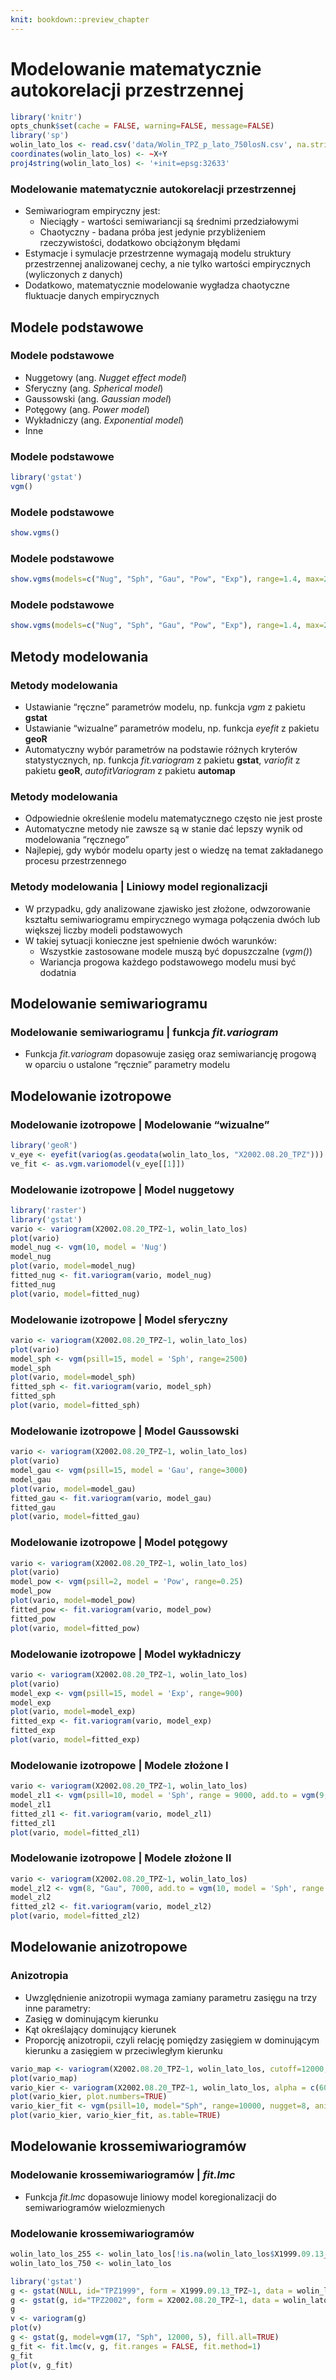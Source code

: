 ```yaml
---
knit: bookdown::preview_chapter
---
```


# Modelowanie matematycznie autokorelacji przestrzennej


```r
library('knitr')
opts_chunk$set(cache = FALSE, warning=FALSE, message=FALSE) 
library('sp')
wolin_lato_los <- read.csv('data/Wolin_TPZ_p_lato_750losN.csv', na.strings=-999.00)
coordinates(wolin_lato_los) <- ~X+Y
proj4string(wolin_lato_los) <- '+init=epsg:32633'
```

### Modelowanie matematycznie autokorelacji przestrzennej
- Semiwariogram empiryczny jest:
    - Nieciągły - wartości semiwariancji są średnimi przedziałowymi
    - Chaotyczny - badana próba jest jedynie przybliżeniem rzeczywistości, dodatkowo obciążonym błędami
- Estymacje i symulacje przestrzenne wymagają modelu struktury przestrzennej analizowanej cechy, a nie tylko wartości empirycznych (wyliczonych z danych)
- Dodatkowo, matematycznie modelowanie wygładza chaotyczne fluktuacje danych empirycznych

## Modele podstawowe 

### Modele podstawowe 
- Nuggetowy (ang. *Nugget effect model*)
- Sferyczny (ang. *Spherical model*)
- Gaussowski (ang. *Gaussian model*)
- Potęgowy (ang. *Power model*)
- Wykładniczy (ang. *Exponential model*)
- Inne

### Modele podstawowe 

```r
library('gstat')
vgm()
```


### Modele podstawowe

```r
show.vgms()
```


### Modele podstawowe

```r
show.vgms(models=c("Nug", "Sph", "Gau", "Pow", "Exp"), range=1.4, max=2.5)
```

### Modele podstawowe

```r
show.vgms(models=c("Nug", "Sph", "Gau", "Pow", "Exp"), range=1.4, max=2.5, as.groups = TRUE)
```

  

## Metody modelowania

### Metody modelowania
- Ustawianie "ręczne" parametrów modelu, np. funkcja *vgm* z pakietu **gstat**
- Ustawianie "wizualne" parametrów modelu, np. funkcja *eyefit* z pakietu **geoR**
- Automatyczny wybór parametrów na podstawie różnych kryterów statystycznych, np. funkcja *fit.variogram* z pakietu **gstat**, *variofit* z pakietu **geoR**, *autofitVariogram* z pakietu **automap**

### Metody modelowania
- Odpowiednie określenie modelu matematycznego często nie jest proste
- Automatyczne metody nie zawsze są w stanie dać lepszy wynik od modelowania "ręcznego"
- Najlepiej, gdy wybór modelu oparty jest o wiedzę na temat zakładanego procesu przestrzennego

### Metody modelowania | Liniowy model regionalizacji
- W przypadku, gdy analizowane zjawisko jest złożone, odwzorowanie kształtu semiwariogramu empirycznego wymaga połączenia dwóch lub większej liczby modeli podstawowych
- W takiej sytuacji konieczne jest spełnienie dwóch warunków:
    - Wszystkie zastosowane modele muszą być dopuszczalne (*vgm()*)
    - Wariancja progowa każdego podstawowego modelu musi być dodatnia

## Modelowanie semiwariogramu
### Modelowanie semiwariogramu | funkcja *fit.variogram*
- Funkcja *fit.variogram* dopasowuje zasięg oraz semiwariancję progową w oparciu o ustalone "ręcznie" parametry modelu


<!--
 Modelowanie semiwariogramu

```r
# vario <- variogram(X2002.08.20_TPZ~1, wolin_lato_los)
# model <- vgm(10, model = 'Sph', range = 4000, add.to = vgm(5, "Gau", 8000, nugget = 5))
# fitted <- fit.variogram(vario, model)
# plot(vario, model=fitted)
```


-->

## Modelowanie izotropowe

### Modelowanie izotropowe | Modelowanie "wizualne"

```r
library('geoR')
v_eye <- eyefit(variog(as.geodata(wolin_lato_los, "X2002.08.20_TPZ")))
ve_fit <- as.vgm.variomodel(v_eye[[1]])
```


### Modelowanie izotropowe | Model nuggetowy

```r
library('raster')
library('gstat')
vario <- variogram(X2002.08.20_TPZ~1, wolin_lato_los)
plot(vario)
model_nug <- vgm(10, model = 'Nug')
model_nug
plot(vario, model=model_nug)
fitted_nug <- fit.variogram(vario, model_nug)
fitted_nug
plot(vario, model=fitted_nug)
```


### Modelowanie izotropowe | Model sferyczny

```r
vario <- variogram(X2002.08.20_TPZ~1, wolin_lato_los)
plot(vario)
model_sph <- vgm(psill=15, model = 'Sph', range=2500)
model_sph
plot(vario, model=model_sph)
fitted_sph <- fit.variogram(vario, model_sph)
fitted_sph
plot(vario, model=fitted_sph)
```


### Modelowanie izotropowe | Model Gaussowski

```r
vario <- variogram(X2002.08.20_TPZ~1, wolin_lato_los)
plot(vario)
model_gau <- vgm(psill=15, model = 'Gau', range=3000)
model_gau
plot(vario, model=model_gau)
fitted_gau <- fit.variogram(vario, model_gau)
fitted_gau
plot(vario, model=fitted_gau)
```


### Modelowanie izotropowe | Model potęgowy

```r
vario <- variogram(X2002.08.20_TPZ~1, wolin_lato_los)
plot(vario)
model_pow <- vgm(psill=2, model = 'Pow', range=0.25)
model_pow
plot(vario, model=model_pow)
fitted_pow <- fit.variogram(vario, model_pow)
fitted_pow
plot(vario, model=fitted_pow)
```


### Modelowanie izotropowe | Model wykładniczy

```r
vario <- variogram(X2002.08.20_TPZ~1, wolin_lato_los)
plot(vario)
model_exp <- vgm(psill=15, model = 'Exp', range=900)
model_exp
plot(vario, model=model_exp)
fitted_exp <- fit.variogram(vario, model_exp)
fitted_exp
plot(vario, model=fitted_exp)
```


### Modelowanie izotropowe | Modele złożone I

```r
vario <- variogram(X2002.08.20_TPZ~1, wolin_lato_los)
model_zl1 <- vgm(psill=10, model = 'Sph', range = 9000, add.to = vgm(9, "Nug"))
model_zl1
fitted_zl1 <- fit.variogram(vario, model_zl1)
fitted_zl1
plot(vario, model=fitted_zl1)
```


### Modelowanie izotropowe | Modele złożone II

```r
vario <- variogram(X2002.08.20_TPZ~1, wolin_lato_los)
model_zl2 <- vgm(8, "Gau", 7000, add.to = vgm(10, model = 'Sph', range = 2000, nugget = 4))
model_zl2
fitted_zl2 <- fit.variogram(vario, model_zl2)
plot(vario, model=fitted_zl2)
```

## Modelowanie anizotropowe

### Anizotropia
- Uwzględnienie anizotropii wymaga zamiany parametru zasięgu na trzy inne parametry:
- Zasięg w dominującym kierunku
- Kąt określający dominujący kierunek
- Proporcję anizotropii, czyli relację pomiędzy zasięgiem w dominującym kierunku a zasięgiem w przeciwległym kierunku


```r
vario_map <- variogram(X2002.08.20_TPZ~1, wolin_lato_los, cutoff=12000, width=1200, map=TRUE)
plot(vario_map)
vario_kier <- variogram(X2002.08.20_TPZ~1, wolin_lato_los, alpha = c(60, 105, 150, 195), cutoff=20000)
plot(vario_kier, plot.numbers=TRUE)
vario_kier_fit <- vgm(psill=10, model="Sph", range=10000, nugget=8, anis = c(60, .25))
plot(vario_kier, vario_kier_fit, as.table=TRUE)
```

## Modelowanie krossemiwariogramów
### Modelowanie krossemiwariogramów | *fit.lmc*
- Funkcja *fit.lmc* dopasowuje liniowy model koregionalizacji do semiwariogramów wielozmienych 

### Modelowanie krossemiwariogramów

```r
wolin_lato_los_255 <- wolin_lato_los[!is.na(wolin_lato_los$X1999.09.13_TPZ), ]
wolin_lato_los_750 <- wolin_lato_los

library('gstat')
g <- gstat(NULL, id="TPZ1999", form = X1999.09.13_TPZ~1, data = wolin_lato_los_255)
g <- gstat(g, id="TPZ2002", form = X2002.08.20_TPZ~1, data = wolin_lato_los_750)
g
v <- variogram(g)
plot(v)
g <- gstat(g, model=vgm(17, "Sph", 12000, 5), fill.all=TRUE)
g_fit <- fit.lmc(v, g, fit.ranges = FALSE, fit.method=1)
g_fit
plot(v, g_fit)
```

